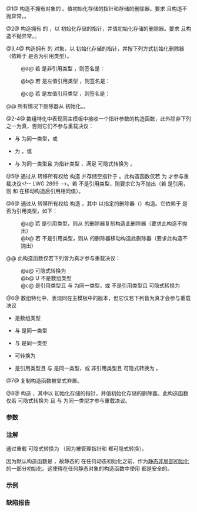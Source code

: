 {{cpp/memory/unique_ptr/title|unique_ptr}}
{{cpp/memory/unique_ptr/navbar}}
{{dcl begin}}
{{dcl h|unique_ptr&lt;T&gt; 主模板的成员}}
{{dcl|num=1|
constexpr unique_ptr() noexcept;
constexpr unique_ptr( std::nullptr_t ) noexcept;
}}
{{dcla|num=2|constexpr=c++23|
explicit unique_ptr( pointer p ) noexcept;
}}
{{dcla|num=3|constexpr=c++23|
unique_ptr( pointer p, /* 见下文 */ d1 ) noexcept;
}}
{{dcla|num=4|constexpr=c++23|
unique_ptr( pointer p, /* 见下文 */ d2 ) noexcept;
}}
{{dcla|num=5|constexpr=c++23|
unique_ptr( unique_ptr&amp;&amp; u ) noexcept;
}}
{{dcla|num=6|constexpr=c++23|
template&lt; class U, class E &gt;
unique_ptr( unique_ptr&lt;U, E&gt;&amp;&amp; u ) noexcept;
}}
{{dcl|num=7|1=
unique_ptr( const unique_ptr&amp; ) = delete;
}}
{{dcl|num=8|removed=c++17|
template&lt; class U &gt;
unique_ptr( std::auto_ptr&lt;U&gt;&amp;&amp; u ) noexcept;
}}
{{dcl h|unique_ptr&lt;T[]&gt; 数组版本特化的成员}}
{{dcl|num=1|
constexpr unique_ptr() noexcept;
constexpr unique_ptr( std::nullptr_t ) noexcept;
}}
{{dcla|num=2|anchor=no|constexpr=c++23|
template&lt; class U &gt;
explicit unique_ptr( U p ) noexcept;
}}
{{dcla|num=3|anchor=no|constexpr=c++23|
template&lt; class U &gt;
unique_ptr( U p, /* 见下文 */ d1 ) noexcept;
}}
{{dcla|num=4|anchor=no|constexpr=c++23|
template&lt; class U &gt;
unique_ptr( U p, /* 见下文 */ d2 ) noexcept;
}}
{{dcla|num=5|anchor=no|constexpr=c++23|
unique_ptr( unique_ptr&amp;&amp; u ) noexcept;
}}
{{dcla|num=6|anchor=no|constexpr=c++23|
template&lt; class U, class E &gt;
unique_ptr( unique_ptr&lt;U, E&gt;&amp;&amp; u ) noexcept;
}}
{{dcl|num=7|1=
unique_ptr( const unique_ptr&amp; ) = delete;
}}
{{dcl end}}

@1@ 构造不拥有对象的 {{tt|std::unique_ptr}}。值初始化存储的指针和存储的删除器。要求 {{tt|Deleter}} {{named req|DefaultConstructible}}且构造不抛异常。{{cpp/enable if|plural=yes| {{c|std::is_default_constructible&lt;Deleter&gt;::value}} 为 {{c|true}} 且 {{c|Deleter}} 不是指针类型}}。

@2@ 构造拥有 {{c|p}} 的 {{tt|std::unique_ptr}}，以 {{c|p}} 初始化存储的指针，并值初始化存储的删除器。要求 {{tt|Deleter}} {{named req|DefaultConstructible}}且构造不抛异常。{{cpp/enable if|plural=yes| {{c|std::is_default_constructible&lt;Deleter&gt;::value}} 为 {{c|true}} 且 {{c|Deleter}} 不是指针类型}}。
{{rrev|since=c++17|
[[cpp/language/class template argument deduction|类模板实参推导]]不选择此构造函数。
}}

@3,4@ 构造拥有 {{c|p}} 的 {{tt|std::unique_ptr}} 对象，以 {{c|p}} 初始化存储的指针，并按下列方式初始化删除器 {{tt|D}}（依赖于 {{tt|D}} 是否为引用类型）。

:@a@ 若 {{tt|D}} 是非引用类型 {{c|A}}，则签名是：
{{dcl begin}}
{{dcl|num=1|unique_ptr(pointer p, const A&amp; d) noexcept;|notes=（要求 {{tt|Deleter}} 为不抛出{{named req|CopyConstructible}}）}}
{{dcl|num=2|unique_ptr(pointer p, A&amp;&amp; d) noexcept;|notes=（要求 {{tt|Deleter}} 为不抛出{{named req|MoveConstructible}}）}}
{{dcl end}}

:@b@ 若 {{tt|D}} 是左值引用类型 {{c|A&amp;}}，则签名是：
{{dcl begin}}
{{dcl|num=1|unique_ptr(pointer p, A&amp; d) noexcept;}}
{{dcl|num=2|1=unique_ptr(pointer p, A&amp;&amp; d) = delete;}}
{{dcl end}}

:@c@ 若 {{tt|D}} 是左值引用类型 {{c/core|const A&amp;}}，则签名是：
{{dcl begin}}
{{dcl|num=1|unique_ptr(pointer p, const A&amp; d) noexcept;}}
{{dcl|num=2|1=unique_ptr(pointer p, const A&amp;&amp; d) = delete;}}
{{dcl end}}
@@ 所有情况下删除器从 {{c|std::forward&lt;decltype(d)&gt;(d)}} 初始化。{{cpp/enable if|plural=yes| {{c|std::is_constructible&lt;D, decltype(d)&gt;::value}} 为 {{c|true}} }}。
{{rrev|since=c++17|
[[cpp/language/class template argument deduction|类模板实参推导]]不选择这两个构造函数。
}}

@2-4@ 数组特化中表现同主模板中接收一个指针参数的构造函数，此外除非下列之一为真，否则它们不参与重载决议：
* {{tt|U}} 与 {{tt|pointer}} 为同一类型，或
* {{tt|U}} 为 {{lc|std::nullptr_t}}，或
* {{tt|pointer}} 与 {{tt|element_type*}} 为同一类型且 {{tt|U}} 为指针类型 {{tt|V*}}，满足 {{tt|V(*)[]}} 可隐式转换为 {{tt|element_type(*)[]}}。

@5@ 通过从 {{c|u}} 转移所有权给 {{c|*this}} 构造 {{tt|unique_ptr}} 并存储空指针于 {{c|u}}。此构造函数仅若 {{c|std::is_move_constructible&lt;Deleter&gt;::value}} 为 {{c|true}} 才参与重载决议&lt;!-- LWG 2899 --&gt;。若 {{tt|Deleter}} 不是引用类型，则要求它为不抛出{{named req|MoveConstructible}}（若 {{tt|Deleter}} 是引用，则 {{tt|get_deleter()}} 和 {{tt|u.get_deleter()}} 在移动构造后引用相同值）。

@6@ 通过从 {{c|u}} 转移所有权给 {{c|*this}} 构造 {{tt|unique_ptr}}，其中 {{c|u}} 以指定的删除器（{{tt|E}}）构造。它依赖于 {{tt|E}} 是否为引用类型，如下：
:@a@ 若 {{tt|E}} 是引用类型，则从 {{c|u}} 的删除器复制构造此删除器（要求此构造不抛出）
:@b@ 若 {{tt|E}} 不是引用类型，则从 {{c|u}} 的删除器移动构造此删除器（要求此构造不抛出）
@@ 此构造函数仅若下列皆为真才参与重载决议：
:@a@ {{c|unique_ptr&lt;U, E&gt;::pointer}} 可隐式转换为 {{tt|pointer}}
:@b@ U 不是数组类型
:@c@ {{tt|Deleter}} 是引用类型且 {{tt|E}} 与 {{tt|Deleter}} 为同一类型，或 {{tt|Deleter}} 不是引用类型且 {{tt|E}} 可隐式转换为 {{tt|Deleter}}

@6@ 数组特化中，表现同在主模板中的版本，但它仅若下列皆为真才会参与重载决议
* {{tt|U}} 是数组类型
* {{tt|pointer}} 与 {{tt|element_type*}} 是同一类型
* {{c|unique_ptr&lt;U,E&gt;::pointer}} 与 {{c|unique_ptr&lt;U,E&gt;::element_type*}} 是同一类型
* {{c|unique_ptr&lt;U,E&gt;::element_type(*)[]}} 可转换为 {{tt|element_type(*)[]}}
* {{tt|Deleter}} 是引用类型且 {{tt|E}} 与 {{tt|Deleter}} 是同一类型，或 {{tt|Deleter}} 非引用类型且 {{tt|E}} 可隐式转换为 {{tt|Deleter}}。

@7@ 复制构造函数被显式弃置。

@8@ 构造 {{tt|unique_ptr}}，其中以 {{ltf|cpp/memory/auto_ptr/release|u.release}} 初始化存储的指针，并值初始化存储的删除器。此构造函数仅若 {{tt|U*}} 可隐式转换为 {{tt|T*}} 且 {{tt|Deleter}} 与 {{tt|std::default_delete&lt;T&gt;}} 为同一类型才参与重载决议。

===参数===
{{par begin}}
{{par|p|指向要管理的对象的指针}}
{{par|d1, d2|用于销毁对象的删除器}}
{{par|u|获取所有权来源的智能指针}}
{{par end}}

===注解===
{{rrev|since=c++14|
使用 {{lc|std::make_unique|std::make_unique&lt;T&gt;}} 是更好的做法，可取代与 new 一起使用的重载 {{v|2}}。
}}

{{c|std::unique_ptr&lt;Derived&gt;}} 通过重载 {{v|6}} 可隐式转换为 {{c|std::unique_ptr&lt;Base&gt;}}（因为被管理指针和 {{lc|std::default_delete}} 都可隐式转换）。

因为默认构造函数是 {{c/core|constexpr}}，故静态的 {{tt|unique_ptr}} 在任何动态初始化之前，作为[[cpp/language/initialization#非局部变量|静态非局部初始化]]的一部分初始化。这使得在任何静态对象的构造函数中使用 {{tt|unique_ptr}} 都是安全的。

{{rrev|since=c++17|无源自指针类型的[[cpp/language/class template argument deduction|类模板实参推导]]，因为不可能区分从 {{c/core|new}} 的数组和非数组形式获得的指针。}}

===示例===
{{example
|code=
#include &lt;iostream&gt;
#include &lt;memory&gt;

struct Foo // 要管理的对象
{
    Foo() { std::cout &lt;&lt; "Foo 构造\n"; }
    Foo(const Foo&amp;) { std::cout &lt;&lt; "Foo 复制构造\n"; }
    Foo(Foo&amp;&amp;) { std::cout &lt;&lt; "Foo 移动构造\n"; }
    ~Foo() { std::cout &lt;&lt; "~Foo 析构\n"; }
};

struct D // 删除器
{
    D() {};
    D(const D&amp;) { std::cout &lt;&lt; "D 复制构造\n"; }
    D(D&amp;) { std::cout &lt;&lt; "D 非 const 复制构造\n";}
    D(D&amp;&amp;) { std::cout &lt;&lt; "D 移动构造\n"; }
    void operator()(Foo* p) const
    {
        std::cout &lt;&lt; "用 D 删除 Foo\n";
        delete p;
    };
};

int main()
{
    std::cout &lt;&lt; "构造函数示例 (1)...\n";
    std::unique_ptr&lt;Foo&gt; up1;  // up1 为空
    std::unique_ptr&lt;Foo&gt; up1b(nullptr);  // up1b 为空

    std::cout &lt;&lt; "构造函数示例 (2)...\n";
    {
        std::unique_ptr&lt;Foo&gt; up2(new Foo); // up2 现在占有 Foo
    } // Foo 被删除

    std::cout &lt;&lt; "构造函数示例 (3)...\n";
    D d;
    {  // 删除器类型不是引用
       std::unique_ptr&lt;Foo, D&gt; up3(new Foo, d); // 复制删除器
    }
    {  // 删除器类型是引用
       std::unique_ptr&lt;Foo, D&amp;&gt; up3b(new Foo, d); // up3b 保有到 d 的引用
    }

    std::cout &lt;&lt; "构造函数示例 (4)...\n";
    {  // 删除器不是引用
       std::unique_ptr&lt;Foo, D&gt; up4(new Foo, D()); // 移动删除器
    }

    std::cout &lt;&lt; "构造函数示例 (5)...\n";
    {
       std::unique_ptr&lt;Foo&gt; up5a(new Foo);
       std::unique_ptr&lt;Foo&gt; up5b(std::move(up5a)); // 所有权转移
    }

    std::cout &lt;&lt; "构造函数示例 (6)...\n";
    {
        std::unique_ptr&lt;Foo, D&gt; up6a(new Foo, d); // 复制 D
        std::unique_ptr&lt;Foo, D&gt; up6b(std::move(up6a)); // 移动 D

        std::unique_ptr&lt;Foo, D&amp;&gt; up6c(new Foo, d); // D 是引用
        std::unique_ptr&lt;Foo, D&gt; up6d(std::move(up6c)); // 复制 D
    }

#if (__cplusplus &lt; 201703L)
    std::cout &lt;&lt; "构造函数示例 (7)...\n";
    {
        std::auto_ptr&lt;Foo&gt; up7a(new Foo);
        std::unique_ptr&lt;Foo&gt; up7b(std::move(up7a)); // 所有权转移
    }
#endif

    std::cout &lt;&lt; "数组构造函数示例...\n";
    {
        std::unique_ptr&lt;Foo[]&gt; up(new Foo[3]);
    } // 删除三个 Foo 对象
}
|output=
构造函数示例 (1)...
构造函数示例 (2)...
Foo 构造
~Foo 析构
构造函数示例 (3)...
Foo 构造
D 复制构造
用 D 删除 Foo
~Foo 析构
Foo 构造
用 D 删除 Foo
~Foo 析构
构造函数示例 (4)...
Foo 构造
D 移动构造
用 D 删除 Foo
~Foo 析构
构造函数示例 (5)...
Foo 构造
~Foo 析构
构造函数示例 (6)...
Foo 构造
D 复制构造
D 移动构造
Foo 构造
D 非 const 复制构造
用 D 删除 Foo
~Foo 析构
用 D 删除 Foo
~Foo 析构
构造函数示例 (7)...
Foo 构造
~Foo 析构
数组构造函数示例...
Foo 构造
Foo 构造
Foo 构造
~Foo 析构
~Foo 析构
~Foo 析构
}}

===缺陷报告===
{{dr list begin}}
{{dr list item|wg=lwg|dr=2118|std=C++11|before={{tt|unique_ptr&lt;T[]&gt;}} 的构造函数拒绝限定转换|after=接受}}
{{dr list item|wg=lwg|dr=2520|std=C++11|before={{tt|unique_ptr&lt;T[]&gt;}} 被意外地设为不可从 {{tt|nullptr_t}} 构造|after=使之可构造}}
{{dr list item|wg=lwg|dr=2801|std=C++11|before=默认构造函数未受约束|after=已约束}}
{{dr list item|wg=lwg|dr=2899|std=C++11|before=移动构造函数未受约束|after=已约束}}
{{dr list item|wg=lwg|dr=2905|std=C++11|before=来自指针和删除器的构造函数上的约束错误|after=更正}}
{{dr list item|wg=lwg|dr=2944|std=C++11|before=某些前条件被 LWG 2905 意外丢弃|after=恢复}}
{{dr list end}}

{{langlinks|de|en|es|fr|it|ja|pt|ru}}